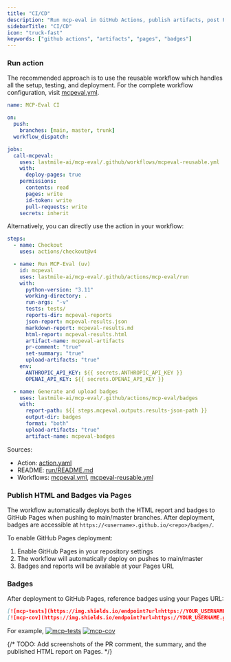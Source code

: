 ```yaml
---
title: "CI/CD"
description: "Run mcp-eval in GitHub Actions, publish artifacts, post PR comments, and add badges."
sidebarTitle: "CI/CD"
icon: "truck-fast"
keywords: ["github actions", "artifacts", "pages", "badges"]
---
```


### Run action

The recommended approach is to use the reusable workflow which handles all the setup, testing, and deployment. For the complete workflow configuration, visit [mcpeval.yml](https://github.com/lastmile-ai/mcp-eval/blob/main/.github/workflows/mcpeval.yml).

```yaml
name: MCP-Eval CI

on:
  push:
    branches: [main, master, trunk]
  workflow_dispatch:

jobs:
  call-mcpeval:
    uses: lastmile-ai/mcp-eval/.github/workflows/mcpeval-reusable.yml
    with:
      deploy-pages: true
    permissions:
      contents: read
      pages: write
      id-token: write
      pull-requests: write
    secrets: inherit
```

Alternatively, you can directly use the action in your workflow:

```yaml
steps:
  - name: Checkout
    uses: actions/checkout@v4

  - name: Run MCP-Eval (uv)
    id: mcpeval
    uses: lastmile-ai/mcp-eval/.github/actions/mcp-eval/run
    with:
      python-version: "3.11"
      working-directory: .
      run-args: "-v"
      tests: tests/
      reports-dir: mcpeval-reports
      json-report: mcpeval-results.json
      markdown-report: mcpeval-results.md
      html-report: mcpeval-results.html
      artifact-name: mcpeval-artifacts
      pr-comment: "true"
      set-summary: "true"
      upload-artifacts: "true"
    env:
      ANTHROPIC_API_KEY: ${{ secrets.ANTHROPIC_API_KEY }}
      OPENAI_API_KEY: ${{ secrets.OPENAI_API_KEY }}

  - name: Generate and upload badges
    uses: lastmile-ai/mcp-eval/.github/actions/mcp-eval/badges
    with:
      report-path: ${{ steps.mcpeval.outputs.results-json-path }}
      output-dir: badges
      format: "both"
      upload-artifacts: "true"
      artifact-name: mcpeval-badges
```

Sources:

- Action: [action.yaml](https://github.com/lastmile-ai/mcp-eval/blob/main/.github/actions/mcp-eval/run/action.yaml)
- README: [run/README.md](https://github.com/lastmile-ai/mcp-eval/blob/main/.github/actions/mcp-eval/run/README.md)
- Workflows: [mcpeval.yml](https://github.com/lastmile-ai/mcp-eval/blob/main/.github/workflows/mcpeval.yml), [mcpeval-reusable.yml](https://github.com/lastmile-ai/mcp-eval/blob/main/.github/workflows/mcpeval-reusable.yml)

### Publish HTML and Badges via Pages

The workflow automatically deploys both the HTML report and badges to GitHub Pages when pushing to main/master branches. After deployment, badges are accessible at `https://<username>.github.io/<repo>/badges/`.

To enable GitHub Pages deployment:

1. Enable GitHub Pages in your repository settings
2. The workflow will automatically deploy on pushes to main/master
3. Badges and reports will be available at your Pages URL

### Badges

After deployment to GitHub Pages, reference badges using your Pages URL:

```markdown
[![mcp-tests](https://img.shields.io/endpoint?url=https://YOUR_USERNAME.github.io/YOUR_REPO/badges/mcp-tests.json&cacheSeconds=300)](https://YOUR_USERNAME.github.io/YOUR_REPO/)
[![mcp-cov](https://img.shields.io/endpoint?url=https://YOUR_USERNAME.github.io/YOUR_REPO/badges/mcp-cov.json&cacheSeconds=300)](https://YOUR_USERNAME.github.io/YOUR_REPO/)
```

For example,
[![mcp-tests](https://img.shields.io/endpoint?url=https://lastmile-ai.github.io/mcp-eval/badges/mcp-tests.json&cacheSeconds=300)](https://lastmile-ai.github.io/mcp-eval/)
[![mcp-cov](https://img.shields.io/endpoint?url=https://lastmile-ai.github.io/mcp-eval/badges/mcp-cov.json&cacheSeconds=300)](https://lastmile-ai.github.io/mcp-eval/)

{/* TODO: Add screenshots of the PR comment, the summary, and the published HTML report on Pages. */}
